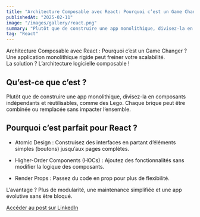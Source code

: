 ```yaml
---
title: "Architecture Composable avec React: Pourquoi c’est un Game Changer ?"
publishedAt: "2025-02-11"
image: "/images/gallery/react.png"
summary: "Plutôt que de construire une app monolithique, divisez-la en composants indépendants et réutilisables, comme des Lego"
tag: "React"
---
```


Architecture Composable avec React : Pourquoi c’est un Game Changer ?  
Une application monolithique rigide peut freiner votre scalabilité.  
La solution ? L’architecture logicielle composable !

## Qu’est-ce que c’est ?

Plutôt que de construire une app monolithique, divisez-la en composants indépendants et réutilisables, comme des Lego. Chaque brique peut être combinée ou remplacée sans impacter l’ensemble.

## Pourquoi c’est parfait pour React ?

- Atomic Design : Construisez des interfaces en partant d’éléments simples (boutons) jusqu’aux pages complètes.

- Higher-Order Components (HOCs) : Ajoutez des fonctionnalités sans modifier la logique des composants.

- Render Props : Passez du code en prop pour plus de flexibilité.

L’avantage ? Plus de modularité, une maintenance simplifiée et une app évolutive sans être bloqué.

[Accéder au post sur LinkedIn](https://www.linkedin.com/posts/alexandre-quin-a58b71342_architecture-composable-avec-react-pourquoi-activity-7295054168162009088-WU8-?utm_source=share&utm_medium=member_desktop&rcm=ACoAAFX1J6QBPnApibrRNerSQb9DtkmGESQokn0)
